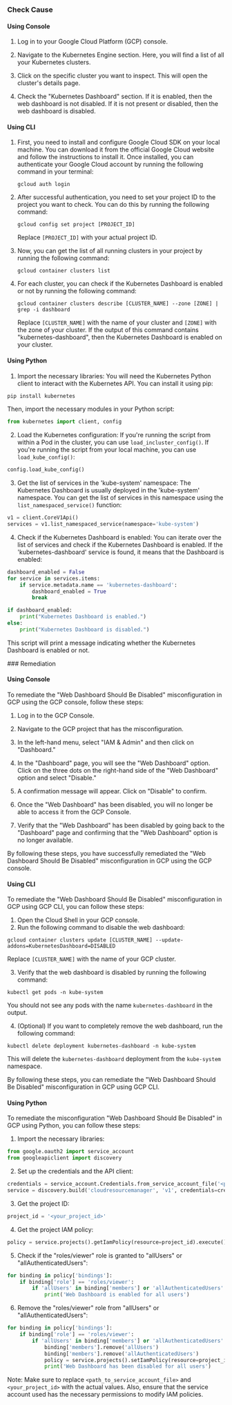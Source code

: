 

<Tabs><Tab title='Cause'>
### Check Cause

#### Using Console

1. Log in to your Google Cloud Platform (GCP) console.

2. Navigate to the Kubernetes Engine section. Here, you will find a list of all your Kubernetes clusters.

3. Click on the specific cluster you want to inspect. This will open the cluster's details page.

4. Check the "Kubernetes Dashboard" section. If it is enabled, then the web dashboard is not disabled. If it is not present or disabled, then the web dashboard is disabled.

#### Using CLI

1. First, you need to install and configure Google Cloud SDK on your local machine. You can download it from the official Google Cloud website and follow the instructions to install it. Once installed, you can authenticate your Google Cloud account by running the following command in your terminal:

   ```
   gcloud auth login
   ```

2. After successful authentication, you need to set your project ID to the project you want to check. You can do this by running the following command:

   ```
   gcloud config set project [PROJECT_ID]
   ```

   Replace `[PROJECT_ID]` with your actual project ID.

3. Now, you can get the list of all running clusters in your project by running the following command:

   ```
   gcloud container clusters list
   ```

4. For each cluster, you can check if the Kubernetes Dashboard is enabled or not by running the following command:

   ```
   gcloud container clusters describe [CLUSTER_NAME] --zone [ZONE] | grep -i dashboard
   ```

   Replace `[CLUSTER_NAME]` with the name of your cluster and `[ZONE]` with the zone of your cluster. If the output of this command contains "kubernetes-dashboard", then the Kubernetes Dashboard is enabled on your cluster.

#### Using Python

1. Import the necessary libraries: You will need the Kubernetes Python client to interact with the Kubernetes API. You can install it using pip:

```python
pip install kubernetes
```

Then, import the necessary modules in your Python script:

```python
from kubernetes import client, config
```

2. Load the Kubernetes configuration: If you're running the script from within a Pod in the cluster, you can use `load_incluster_config()`. If you're running the script from your local machine, you can use `load_kube_config()`:

```python
config.load_kube_config()
```

3. Get the list of services in the 'kube-system' namespace: The Kubernetes Dashboard is usually deployed in the 'kube-system' namespace. You can get the list of services in this namespace using the `list_namespaced_service()` function:

```python
v1 = client.CoreV1Api()
services = v1.list_namespaced_service(namespace='kube-system')
```

4. Check if the Kubernetes Dashboard is enabled: You can iterate over the list of services and check if the Kubernetes Dashboard is enabled. If the 'kubernetes-dashboard' service is found, it means that the Dashboard is enabled:

```python
dashboard_enabled = False
for service in services.items:
    if service.metadata.name == 'kubernetes-dashboard':
        dashboard_enabled = True
        break

if dashboard_enabled:
    print("Kubernetes Dashboard is enabled.")
else:
    print("Kubernetes Dashboard is disabled.")
```

This script will print a message indicating whether the Kubernetes Dashboard is enabled or not.

</Tab>

<Tab title='Remediation'>
### Remediation

#### Using Console

To remediate the "Web Dashboard Should Be Disabled" misconfiguration in GCP using the GCP console, follow these steps:

1. Log in to the GCP Console.

2. Navigate to the GCP project that has the misconfiguration.

3. In the left-hand menu, select "IAM & Admin" and then click on "Dashboard."

4. In the "Dashboard" page, you will see the "Web Dashboard" option. Click on the three dots on the right-hand side of the "Web Dashboard" option and select "Disable."

5. A confirmation message will appear. Click on "Disable" to confirm.

6. Once the "Web Dashboard" has been disabled, you will no longer be able to access it from the GCP Console.

7. Verify that the "Web Dashboard" has been disabled by going back to the "Dashboard" page and confirming that the "Web Dashboard" option is no longer available.

By following these steps, you have successfully remediated the "Web Dashboard Should Be Disabled" misconfiguration in GCP using the GCP console.

#### Using CLI

To remediate the "Web Dashboard Should Be Disabled" misconfiguration in GCP using GCP CLI, you can follow these steps:

1. Open the Cloud Shell in your GCP console.
2. Run the following command to disable the web dashboard:

```
gcloud container clusters update [CLUSTER_NAME] --update-addons=KubernetesDashboard=DISABLED
```

Replace `[CLUSTER_NAME]` with the name of your GCP cluster.

3. Verify that the web dashboard is disabled by running the following command:

```
kubectl get pods -n kube-system
```

You should not see any pods with the name `kubernetes-dashboard` in the output.

4. (Optional) If you want to completely remove the web dashboard, run the following command:

```
kubectl delete deployment kubernetes-dashboard -n kube-system
```

This will delete the `kubernetes-dashboard` deployment from the `kube-system` namespace.

By following these steps, you can remediate the "Web Dashboard Should Be Disabled" misconfiguration in GCP using GCP CLI.

#### Using Python

To remediate the misconfiguration "Web Dashboard Should Be Disabled" in GCP using Python, you can follow these steps:

1. Import the necessary libraries:

```python
from google.oauth2 import service_account
from googleapiclient import discovery
```

2. Set up the credentials and the API client:

```python
credentials = service_account.Credentials.from_service_account_file('<path_to_service_account_file>')
service = discovery.build('cloudresourcemanager', 'v1', credentials=credentials)
```

3. Get the project ID:

```python
project_id = '<your_project_id>'
```

4. Get the project IAM policy:

```python
policy = service.projects().getIamPolicy(resource=project_id).execute()
```

5. Check if the "roles/viewer" role is granted to "allUsers" or "allAuthenticatedUsers":

```python
for binding in policy['bindings']:
    if binding['role'] == 'roles/viewer':
        if 'allUsers' in binding['members'] or 'allAuthenticatedUsers' in binding['members']:
            print('Web Dashboard is enabled for all users')
```

6. Remove the "roles/viewer" role from "allUsers" or "allAuthenticatedUsers":

```python
for binding in policy['bindings']:
    if binding['role'] == 'roles/viewer':
        if 'allUsers' in binding['members'] or 'allAuthenticatedUsers' in binding['members']:
            binding['members'].remove('allUsers')
            binding['members'].remove('allAuthenticatedUsers')
            policy = service.projects().setIamPolicy(resource=project_id, body={'policy': policy}).execute()
            print('Web Dashboard has been disabled for all users')
```

Note: Make sure to replace `<path_to_service_account_file>` and `<your_project_id>` with the actual values. Also, ensure that the service account used has the necessary permissions to modify IAM policies.


</Tab>
</Tabs>